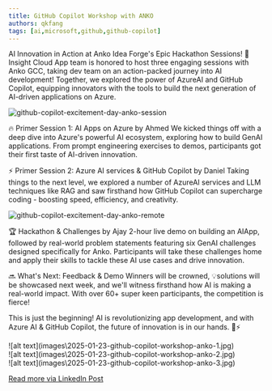 ```yaml
---
title: GitHub Copilot Workshop with ANKO
authors: qkfang
tags: [ai,microsoft,github,github-copilot]
---
```


AI Innovation in Action at Anko Idea Forge's Epic Hackathon Sessions! 🚀Insight Cloud App team is honored to host three engaging sessions with Anko GCC, taking dev team on an action-packed journey into AI development! Together, we explored the power of AzureAI and GitHub Copilot, equipping innovators with the tools to build the next generation of AI-driven applications on Azure.

![github-copilot-excitement-day-anko-session](images\2025-01-23-github-copilot-workshop-anko-1.jpg)

🔥 Primer Session 1: AI Apps on Azure by Ahmed
We kicked things off with a deep dive into Azure's powerful AI ecosystem, exploring how to build GenAI applications. From prompt engineering exercises to demos, participants got their first taste of AI-driven innovation.

⚡ Primer Session 2: Azure AI services & GitHub Copilot by Daniel
Taking things to the next level, we explored a number of AzureAI services and LLM techniques like RAG and saw firsthand how GitHub Copilot can supercharge coding - boosting speed, efficiency, and creativity.

![github-copilot-excitement-day-anko-remote](images\2025-01-23-github-copilot-workshop-anko-2.jpg)

🏆 Hackathon & Challenges by Ajay
2-hour live demo on building an AIApp, followed by real-world problem statements featuring six GenAI challenges designed specifically for Anko. Participants will take these challenges home and apply their skills to tackle these AI use cases and drive innovation.

🔜 What's Next: Feedback & Demo
Winners will be crowned, 💡solutions will be showcased next week, and we'll witness firsthand how AI is making a real-world impact. With over 60+ super keen participants, the competition is fierce!

This is just the beginning! AI is revolutionizing app development, and with Azure AI & GitHub Copilot, the future of innovation is in our hands. 🤖⚡

<div className="img-grid">
  <div className="img-item">
    ![alt text](images\2025-01-23-github-copilot-workshop-anko-1.jpg)
  </div>
  <div className="img-item">
    ![alt text](images\2025-01-23-github-copilot-workshop-anko-2.jpg)
  </div>
  <div className="img-item">
    ![alt text](images\2025-01-23-github-copilot-workshop-anko-3.jpg)
  </div>
</div>

<a href="https://www.linkedin.com/posts/qkfang_azureai-github-copilot-activity-7290695221107904512-ipa1" target="_blank">Read more via LinkedIn Post</a>
